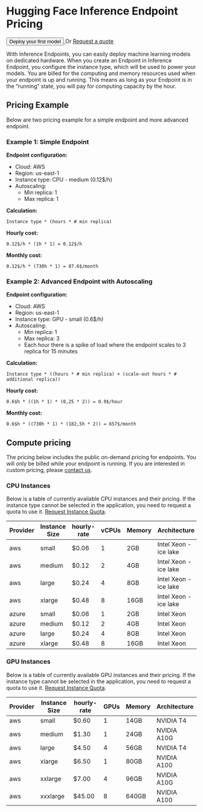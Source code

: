 # Hugging Face Inference Endpoint Pricing

<div class="flex md:justify-start mb-2 text-gray-400 items-center">
  <a href="https://ui.endpoints.huggingface.co/new">
    <button class="shadow-sm bg-white bg-gradient-to-br from-gray-100/20 to-gray-200/60 hover:to-gray-100/70 text-gray-700 py-1.5 rounded-lg ring-1 ring-gray-300/60 hover:ring-gray-300/30 font-semibold active:shadow-inner px-5">
      Deploy your first model
    </button>
  </a>
  <span class="mx-4 ">Or</span>
  <a
    href="mailto:api-enterprise@huggingface.co"
    class="underline"
  >
    Request a quote
  </a>
</div>

With Inference Endpoints, you can easily deploy machine learning models on dedicated hardware. When you create an Endpoint in Inference Endpoint, you configure the instance type, which will be used to power your models. You are billed for the computing and memory resources used when your endpoint is up and running. This means as long as your Endpoint is in the “running” state, you will pay for computing capacity by the hour.

## Pricing Example

Below are two pricing example for a simple endpoint and more advanced endpoint.

### Example 1: Simple Endpoint

**Endpoint configuration:**

- Cloud: AWS
- Region: us-east-1
- Instance type: CPU - medium (0.12$/h)
- Autoscaling:
  - Min replica: 1
  - Max replica: 1

**Calculation:**

`Instance type * (hours * # min replica)`

**Hourly cost:**

`0.12$/h * (1h * 1) = 0.12$/h`

**Monthly cost:**

`0.12$/h * (730h * 1) = 87.6$/month`

### Example 2: Advanced Endpoint with Autoscaling

**Endpoint configuration:**

- Cloud: AWS
- Region: us-east-1
- Instance type: GPU - small (0.6$/h)
- Autoscaling:
  - Min replica: 1
  - Max replica: 3
  - Each hour there is a spike of load where the endpoint scales to 3 replica for 15 minutes

**Calculation:**

`Instance type * ((hours * # min replica) + (scale-out hours * # additional replica))`

**Hourly cost:**

`0.6$h * ((1h * 1) * (0,25 * 2)) = 0.9$/hour`

**Monthly cost:**

`0.6$h * ((730h * 1) * (182,5h * 2)) = 657$/month`

## Compute pricing

The pricing below includes the public on-demand pricing for endpoints. You will only be billed while your endpoint is running.
If you are interested in custom pricing, please [contact us](https://huggingface.co/inference-endpoints/enterprise).

### CPU Instances

Below is a table of currently available CPU instances and their pricing. If the instance type cannot be selected in the application, you need to request a quota to use it. [Request Instance Quota](mailto:api-enterprise@huggingface.co?subject=Quota%20increase%20HF%20Endpoints&body=Hello,%0D%0A%0D%0AI%20would%20like%20to%20request%20access/quota%20increase%20for%20{INSTANCE%20TYPE}%20for%20the%20following%20account%20{HF%20ACCOUNT}.).

| Provider | Instance Size | hourly-rate | vCPUs | Memory | Architecture          |
| -------- | ------------- | ----------- | ----- | ------ | --------------------- |
| aws      | small         | $0.06       | 1     | 2GB    | Intel Xeon - ice lake |
| aws      | medium        | $0.12       | 2     | 4GB    | Intel Xeon - ice lake |
| aws      | large         | $0.24       | 4     | 8GB    | Intel Xeon - ice lake |
| aws      | xlarge        | $0.48       | 8     | 16GB   | Intel Xeon - ice lake |
| azure    | small         | $0.06       | 1     | 2GB    | Intel Xeon            |
| azure    | medium        | $0.12       | 2     | 4GB    | Intel Xeon            |
| azure    | large         | $0.24       | 4     | 8GB    | Intel Xeon            |
| azure    | xlarge        | $0.48       | 8     | 16GB   | Intel Xeon            |

### GPU Instances

Below is a table of currently available GPU instances and their pricing. If the instance type cannot be selected in the application, you need to request a quota to use it. [Request Instance Quota](mailto:api-enterprise@huggingface.co?subject=Quota%20increase%20HF%20Endpoints&body=Hello,%0D%0A%0D%0AI%20would%20like%20to%20request%20access/quota%20increase%20for%20{INSTANCE%20TYPE}%20for%20the%20following%20account%20{HF%20ACCOUNT}.).

| Provider | Instance Size | hourly-rate | GPUs | Memory | Architecture |
| -------- | ------------- | ----------- | ---- | ------ | ------------ |
| aws      | small         | $0.60       | 1    | 14GB   | NVIDIA T4    |
| aws      | medium        | $1.30       | 1    | 24GB   | NVIDIA A10G  |
| aws      | large         | $4.50       | 4    | 56GB   | NVIDIA T4    |
| aws      | xlarge        | $6.50       | 1    | 80GB   | NVIDIA A100  |
| aws      | xxlarge       | $7.00       | 4    | 96GB   | NVIDIA A10G  |
| aws      | xxxlarge      | $45.00      | 8    | 640GB  | NVIDIA A100  |
